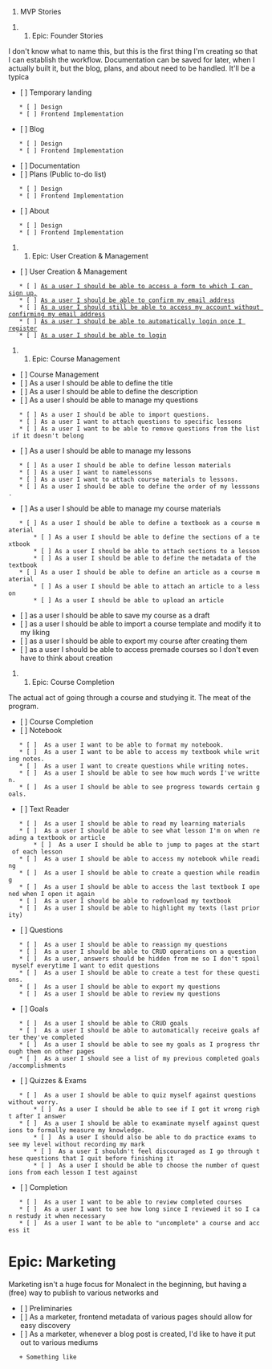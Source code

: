 # MVP Stories 

## Epic: Founder Stories 

I don't know what to name this, but this is the first thing I'm creating so that I can establish the workflow. Documentation can be saved for later, when I actually built it, but the blog, plans, and about need to be handled. It'll be a typica

* [ ] Temporary landing
	* [ ] Design
	* [ ] Frontend Implementation
* [ ] Blog
	* [ ] Design
	* [ ] Frontend Implementation
* [ ] Documentation
* [ ] Plans (Public to-do list)
	* [ ] Design
	* [ ] Frontend Implementation
* [ ] About
	* [ ] Design
	* [ ] Frontend Implementation

## Epic: User Creation & Management

* [ ] User Creation & Management
	* [ ] [[.stories/user/form |As a user I should be able to access a form to which I can sign up.]]
	* [ ] [[.stories/user/confirm |As a user I should be able to confirm my email address]]
	* [ ] [[.stories/user/confirmAccount |As a user I should still be able to access my account without confirming my email address]]
	* [ ] [[.stories/user/loginAutomatic |As a user I should be able to automatically login once I register]]
	* [ ] [[.stories/user/login |As a user I should be able to login]]

## Epic: Course Management

* [ ] Course Management
* [ ] As a user I should be able to define the title
* [ ] As a user I should be able to define the description
* [ ] As a user I should be able to manage my questions
	* [ ] As a user I should be able to import questions.
	* [ ] As a user I want to attach questions to specific lessons
	* [ ] As a user I want to be able to remove questions from the list if it doesn't belong
* [ ] As a user I should be able to manage my lessons
	* [ ] As a user I should be able to define lesson materials
	* [ ] As a user I want to namelessons
	* [ ] As a user I want to attach course materials to lessons.
	* [ ] As a user I should be able to define the order of my lesssons.
* [ ] As a user I should be able to manage my course materials
	* [ ] As a user I should be able to define a textbook as a course material
		* [ ] As a user I should be able to define the sections of a textbook
		* [ ] As a user I should be able to attach sections to a lesson
		* [ ] As a user I should be able to define the metadata of the textbook
	* [ ] As a user I should be able to define an article as a course material
		* [ ] As a user I should be able to attach an article to a lesson
		* [ ] As a user I should be able to upload an article
* [ ] as a user I should be able to save my course as a draft
* [ ] as a user I should be able to import a course template and modify it to my liking
* [ ] as a user I should be able to export my course after creating them
* [ ] as a user I should be able to access premade courses so I don't even have to think about creation

## Epic: Course Completion 

The actual act of going through a course and studying it. The meat of the program.

* [ ] Course Completion
* [ ] Notebook
	* [ ]  As a user I want to be able to format my notebook.
	* [ ]  As a user I want to be able to access my textbook while writing notes.
	* [ ]  As a user I want to create questions while writing notes.
	* [ ]  As a user I should be able to see how much words I've written.
	* [ ]  As a user I should be able to see progress towards certain goals. 
* [ ]  Text Reader
	* [ ]  As a user I should be able to read my learning materials
	* [ ]  As a user I should be able to see what lesson I'm on when reading a textbook or article
		* [ ]  As a user I should be able to jump to pages at the start of each lesson
	* [ ]  As a user I should be able to access my notebook while reading
	* [ ]  As a user I should be able to create a question while reading
	* [ ]  As a user I should be able to access the last textbook I opened when I open it again
	* [ ]  As a user I should be able to redownload my textbook
	* [ ]  As a user I should be able to highlight my texts (last priority)
* [ ]  Questions
	* [ ]  As a user I should be able to reassign my questions
	* [ ]  As a user I should be able to CRUD operations on a question
	* [ ]  As a user, answers should be hidden from me so I don't spoil myself everytime I want to edit questions
	* [ ]  As a user I should be able to create a test for these questions.
	* [ ]  As a user I should be able to export my questions
	* [ ]  As a user I should be able to review my questions
* [ ]  Goals
	* [ ]  As a user I should be able to CRUD goals
	* [ ]  As a user I should be able to automatically receive goals after they've completed
	* [ ]  As a user I should be able to see my goals as I progress through them on other pages
	* [ ]  As a user I should see a list of my previous completed goals/accomplishments
* [ ]  Quizzes & Exams
	* [ ]  As a user I should be able to quiz myself against questions without worry.
		* [ ]  As a user I should be able to see if I got it wrong right after I answer
	* [ ]  As a user I should be able to examinate myself against questions to formally measure my knowledge.
		* [ ]  As a user I should also be able to do practice exams to see my level without recording my mark
		* [ ]  As a user I shouldn't feel discouraged as I go through these questions that I quit before finishing it
		* [ ]  As a user I should be able to choose the number of questions from each lesson I test against
* [ ]  Completion
	* [ ]  As a user I want to be able to review completed courses
	* [ ]  As a user I want to see how long since I reviewed it so I can restudy it when necessary
	* [ ]  As a user I want to be able to "uncomplete" a course and access it

= Epic: Marketing =

Marketing isn't a huge focus for Monalect in the beginning, but having a (free) way to publish to various networks and 

* [ ] Preliminaries
* [ ] As a marketer, frontend metadata of various pages should allow for easy discovery 
* [ ] As a marketer, whenever a blog post is created, I'd like to have it put out to various mediums
	+ Something like 
